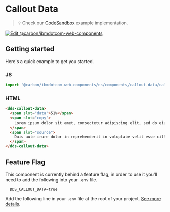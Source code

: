
# Callout Data

> 💡 Check our
> [CodeSandbox](https://githubbox.com/carbon-design-system/carbon-for-ibm-dotcom/tree/master/packages/web-components/examples/codesandbox/components/callout-data)
> example implementation.

[![Edit @carbon/ibmdotcom-web-components](https://codesandbox.io/static/img/play-codesandbox.svg)](https://githubbox.com/carbon-design-system/carbon-for-ibm-dotcom/tree/master/packages/web-components/examples/codesandbox/components/callout-data)

## Getting started

Here's a quick example to get you started.

### JS

```javascript
import '@carbon/ibmdotcom-web-components/es/components/callout-data/callout-data.js';
```

### HTML

```html
<dds-callout-data>
  <span slot="data">51%</span>
  <span slot="copy">
    Lorem ipsum dolor sit amet, consectetur adipiscing elit, sed do eiusmod tempor incididunt ut labore et dolore magna aliqua. Ut enim ad minim veniam.
  </span>
  <span slot="source">
    Duis aute irure dolor in reprehenderit in voluptate velit esse cillum dolore eu fugiat nulla pariatur.
  </span>
</dds-callout-data>
```

## Feature Flag

This component is currently behind a feature flag, in order to use it you'll need
to add the following into your `.env` file.

```
  DDS_CALLOUT_DATA=true
```

Add the following line in your `.env` file at the root of your project.
[See more details](https://github.com/carbon-design-system/carbon-for-ibm-dotcom/tree/master/packages/web-components/docs/feature-flags.md).

<Description markdown={contributing} />
